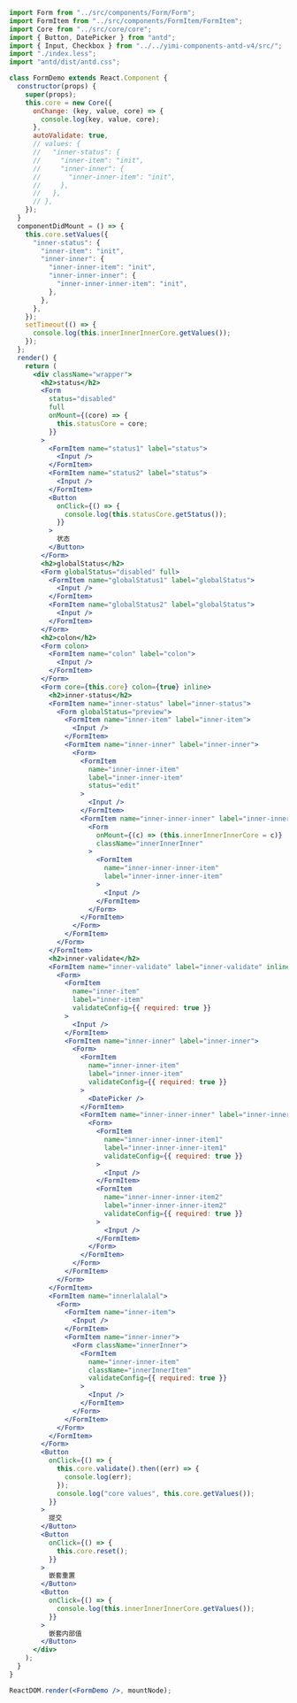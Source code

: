 ```jsx
import Form from "../src/components/Form/Form";
import FormItem from "../src/components/FormItem/FormItem";
import Core from "../src/core/core";
import { Button, DatePicker } from "antd";
import { Input, Checkbox } from "../../yimi-components-antd-v4/src/";
import "./index.less";
import "antd/dist/antd.css";

class FormDemo extends React.Component {
  constructor(props) {
    super(props);
    this.core = new Core({
      onChange: (key, value, core) => {
        console.log(key, value, core);
      },
      autoValidate: true,
      // values: {
      //   "inner-status": {
      //     "inner-item": "init",
      //     "inner-inner": {
      //       "inner-inner-item": "init",
      //     },
      //   },
      // },
    });
  }
  componentDidMount = () => {
    this.core.setValues({
      "inner-status": {
        "inner-item": "init",
        "inner-inner": {
          "inner-inner-item": "init",
          "inner-inner-inner": {
            "inner-inner-inner-item": "init",
          },
        },
      },
    });
    setTimeout(() => {
      console.log(this.innerInnerInnerCore.getValues());
    });
  };
  render() {
    return (
      <div className="wrapper">
        <h2>status</h2>
        <Form
          status="disabled"
          full
          onMount={(core) => {
            this.statusCore = core;
          }}
        >
          <FormItem name="status1" label="status">
            <Input />
          </FormItem>
          <FormItem name="status2" label="status">
            <Input />
          </FormItem>
          <Button
            onClick={() => {
              console.log(this.statusCore.getStatus());
            }}
          >
            状态
          </Button>
        </Form>
        <h2>globalStatus</h2>
        <Form globalStatus="disabled" full>
          <FormItem name="globalStatus1" label="globalStatus">
            <Input />
          </FormItem>
          <FormItem name="globalStatus2" label="globalStatus">
            <Input />
          </FormItem>
        </Form>
        <h2>colon</h2>
        <Form colon>
          <FormItem name="colon" label="colon">
            <Input />
          </FormItem>
        </Form>
        <Form core={this.core} colon={true} inline>
          <h2>inner-status</h2>
          <FormItem name="inner-status" label="inner-status">
            <Form globalStatus="preview">
              <FormItem name="inner-item" label="inner-item">
                <Input />
              </FormItem>
              <FormItem name="inner-inner" label="inner-inner">
                <Form>
                  <FormItem
                    name="inner-inner-item"
                    label="inner-inner-item"
                    status="edit"
                  >
                    <Input />
                  </FormItem>
                  <FormItem name="inner-inner-inner" label="inner-inner-inner">
                    <Form
                      onMount={(c) => (this.innerInnerInnerCore = c)}
                      className="innerInnerInner"
                    >
                      <FormItem
                        name="inner-inner-inner-item"
                        label="inner-inner-inner-item"
                      >
                        <Input />
                      </FormItem>
                    </Form>
                  </FormItem>
                </Form>
              </FormItem>
            </Form>
          </FormItem>
          <h2>inner-validate</h2>
          <FormItem name="inner-validate" label="inner-validate" inline={false}>
            <Form>
              <FormItem
                name="inner-item"
                label="inner-item"
                validateConfig={{ required: true }}
              >
                <Input />
              </FormItem>
              <FormItem name="inner-inner" label="inner-inner">
                <Form>
                  <FormItem
                    name="inner-inner-item"
                    label="inner-inner-item"
                    validateConfig={{ required: true }}
                  >
                    <DatePicker />
                  </FormItem>
                  <FormItem name="inner-inner-inner" label="inner-inner-inner">
                    <Form>
                      <FormItem
                        name="inner-inner-inner-item1"
                        label="inner-inner-inner-item1"
                        validateConfig={{ required: true }}
                      >
                        <Input />
                      </FormItem>
                      <FormItem
                        name="inner-inner-inner-item2"
                        label="inner-inner-inner-item2"
                        validateConfig={{ required: true }}
                      >
                        <Input />
                      </FormItem>
                    </Form>
                  </FormItem>
                </Form>
              </FormItem>
            </Form>
          </FormItem>
          <FormItem name="innerlalalal">
            <Form>
              <FormItem name="inner-item">
                <Input />
              </FormItem>
              <FormItem name="inner-inner">
                <Form className="innerInner">
                  <FormItem
                    name="inner-inner-item"
                    className="innerInnerItem"
                    validateConfig={{ required: true }}
                  >
                    <Input />
                  </FormItem>
                </Form>
              </FormItem>
            </Form>
          </FormItem>
        </Form>
        <Button
          onClick={() => {
            this.core.validate().then((err) => {
              console.log(err);
            });
            console.log("core values", this.core.getValues());
          }}
        >
          提交
        </Button>
        <Button
          onClick={() => {
            this.core.reset();
          }}
        >
          嵌套重置
        </Button>
        <Button
          onClick={() => {
            console.log(this.innerInnerInnerCore.getValues());
          }}
        >
          嵌套内部值
        </Button>
      </div>
    );
  }
}

ReactDOM.render(<FormDemo />, mountNode);
```
